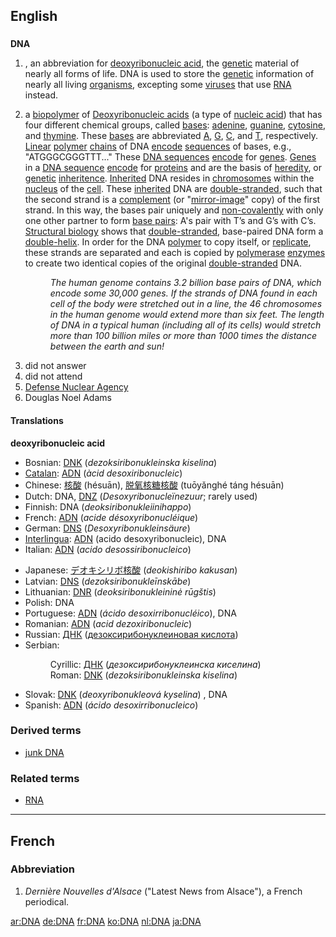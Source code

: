 ==English==
==={{initialism}}===
'''DNA'''
{{wikipedia}}
#{{biology}}, {{genetics}} an abbreviation for [[deoxyribonucleic acid]], the [[genetic]] material of nearly all forms of life. DNA is used to store the [[genetic]] information of nearly all living [[organisms]], excepting some [[viruses]] that use [[RNA]] instead.
#{{biochemistry}} a [[biopolymer]] of [[Deoxyribonucleic acid]]s (a type of [[nucleic acid]]) that has four different chemical groups, called [[bases]]: [[adenine]], [[guanine]], [[cytosine]], and [[thymine]]. These [[bases]] are abbreviated [[A]], [[G]], [[C]], and [[T]], respectively. [[Linear]] [[polymer]] [[chain]]s of DNA [[encode]] [[sequence]]s of bases, e.g., "ATGGGCGGGTTT..." These [[DNA sequence]]s [[encode]] for [[gene]]s. [[Gene]]s in a [[DNA sequence]] [[encode]] for [[protein]]s and are the basis of [[heredity]], or [[genetic]] [[inheritence]]. [[Inherit]]ed DNA resides in [[chromosome]]s within the [[nucleus]] of the [[cell]]. These [[inherit]]ed DNA are [[double-stranded]], such that the second strand is a [[complement]] (or "[[mirror-image]]" copy) of the first strand. In this way, the bases pair uniquely and [[non-covalent]]ly with only one other partner to form [[base pair]]s: A's pair with T’s and G’s with C’s. [[Structural biology]] shows that [[double-stranded]], base-paired DNA form a [[double-helix]]. In order for the DNA [[polymer]] to copy itself, or [[replicate]], these strands are separated and each is copied by [[polymerase]] [[enzyme]]s to create two identical copies of the original [[double-stranded]] DNA.
#:''The human genome contains 3.2 billion base pairs of DNA, which encode some 30,000 genes. If the strands of DNA found in each cell of the body were stretched out in a line, the 46 chromosomes in the human genome would extend more than six feet. The length of DNA in a typical human (including all of its cells) would stretch more than 100 billion miles or more than 1000 times the distance between the earth and sun!''   
#did not answer
#did not attend
#[[w:Defense Nuclear Agency|Defense Nuclear Agency]]
#Douglas Noel Adams


====Translations====
'''deoxyribonucleic acid'''
{{top}}
*Bosnian: [[DNK#Bosnian|DNK]] (''dezoksiribonukleinska kiselina'') {{f}}
*[[Catalan]]: [[ADN]] (''àcid desoxiribonucleic'')
*Chinese: [[核酸]] (hésuān), [[脱氧核糖核酸]] (tuōyǎnghé táng hésuān)
*Dutch: DNA, [[DNZ]] (''Desoxyribonucleïnezuur''; rarely used)
*Finnish: DNA (''deoksiribonukleiinihappo'')
*French: [[ADN]] (''acide désoxyribonucléique'') {{m}}
*German: [[DNS]] (''Desoxyribonukleinsäure'') {{f}}
*[[Interlingua]]: [[ADN]] (acido desoxyribonucleic), DNA
*Italian: [[ADN]] (''acido desossiribonucleico'') {{m}}
{{mid}}
*Japanese: [[デオキシリボ核酸]] (''deokishiribo kakusan'')
*Latvian: [[DNS#Latvian|DNS]] (''dezoksiribonukleīnskābe'')
*Lithuanian: [[DNR]] (''deoksiribonukleininė rūgštis'')
*Polish: DNA {{n}}
*Portuguese: [[ADN]] (''ácido desoxirribonucléico''), DNA
*Romanian: [[ADN]] (''acid dezoxiribonucleic'') {{m}}
*Russian: [[ДНК#Russian|ДНК]] ([[дезоксирибонуклеиновая кислота]]) {{f}}
*Serbian:
*:Cyrillic: [[ДНК#Serbian|ДНК]] (''дезоксирибонуклеинска киселина'') {{f}}
*:Roman: [[DNK#Serbian|DNK]] (''dezoksiribonukleinska kiselina'') {{f}}
*Slovak: [[DNK]] (''deoxyribonukleová kyselina'') {{f}}, DNA {{n}}
*Spanish: [[ADN]] (''ácido desoxirribonucleico'')
{{bottom}}

===Derived terms===
*[[junk DNA]]

===Related terms===
*[[RNA]]


----

==French==
===Abbreviation===

#''Dernière Nouvelles d'Alsace'' ("Latest News from Alsace"), a French periodical.

[[ar:DNA]]
[[de:DNA]]
[[fr:DNA]]
[[ko:DNA]]
[[nl:DNA]]
[[ja:DNA]]